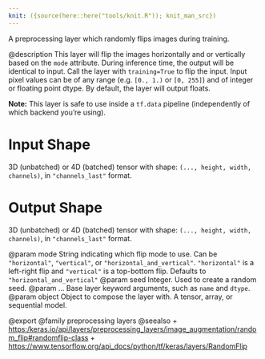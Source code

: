 ```yaml
---
knit: ({source(here::here("tools/knit.R")); knit_man_src})
---
```

A preprocessing layer which randomly flips images during training.

@description
This layer will flip the images horizontally and or vertically based on the
`mode` attribute. During inference time, the output will be identical to
input. Call the layer with `training=True` to flip the input.
Input pixel values can be of any range (e.g. `[0., 1.)` or `[0, 255]`) and
of integer or floating point dtype.
By default, the layer will output floats.

**Note:** This layer is safe to use inside a `tf.data` pipeline
(independently of which backend you're using).

# Input Shape
3D (unbatched) or 4D (batched) tensor with shape:
`(..., height, width, channels)`, in `"channels_last"` format.

# Output Shape
3D (unbatched) or 4D (batched) tensor with shape:
`(..., height, width, channels)`, in `"channels_last"` format.

@param mode String indicating which flip mode to use. Can be `"horizontal"`,
    `"vertical"`, or `"horizontal_and_vertical"`. `"horizontal"` is a
    left-right flip and `"vertical"` is a top-bottom flip. Defaults to
    `"horizontal_and_vertical"`
@param seed Integer. Used to create a random seed.
@param ... Base layer keyword arguments, such as
    `name` and `dtype`.
@param object Object to compose the layer with. A tensor, array, or sequential model.

@export
@family preprocessing layers
@seealso
+ <https:/keras.io/api/layers/preprocessing_layers/image_augmentation/random_flip#randomflip-class>
+ <https://www.tensorflow.org/api_docs/python/tf/keras/layers/RandomFlip>
